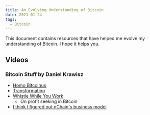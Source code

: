```yaml
---
title: An Evolving Understanding of Bitcoin
date: 2021-01-24
tags:
  - Bitcoin
---
```


This document contains resources that have helped me evolve my understanding of Bitcoin. I hope it helps you.

## Videos

### Bitcoin Stuff by Daniel Krawisz

- [Homo Bitcoinus](https://streamanity.com/video/3KN9cDyTN6eox6)
- [Transformation](https://www.youtube.com/watch?v=aEPke7XTMDk)
- [Whistle While You Work](https://www.youtube.com/watch?v=PVGMUeu9ZEA)
    - On profit seeking in Bitcoin
- [I think I figured out nChain's business model](https://www.youtube.com/watch?v=2765PgtHkVk)
